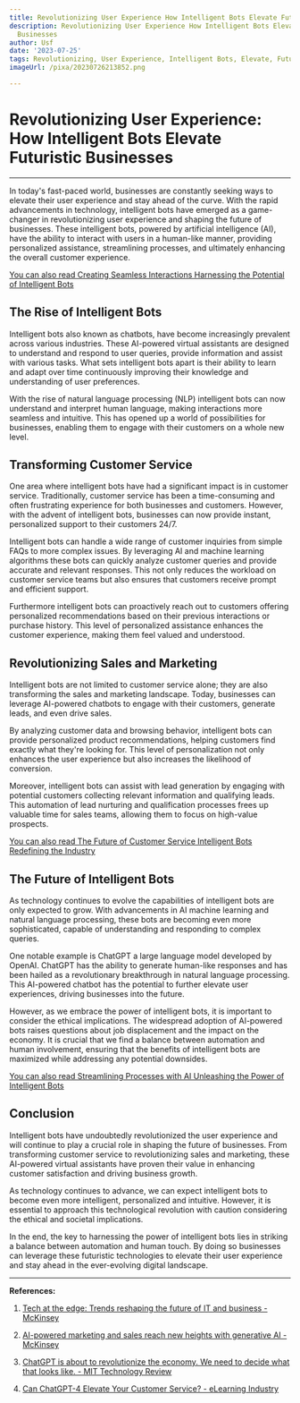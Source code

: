 ```yaml
---
title: Revolutionizing User Experience How Intelligent Bots Elevate Futuristic Businesses
description: Revolutionizing User Experience How Intelligent Bots Elevate Futuristic
  Businesses
author: Usf
date: '2023-07-25'
tags: Revolutionizing, User Experience, Intelligent Bots, Elevate, Futuristic Businesses
imageUrl: /pixa/20230726213852.png

---
```

# Revolutionizing User Experience: How Intelligent Bots Elevate Futuristic Businesses

---

In  today's fast-paced world, businesses are constantly seeking ways to elevate  their user experience and stay ahead of the curve. With the rapid advancements  in technology, intelligent bots have emerged as a  game-changer  in revolutionizing user  experience  and shaping the future of businesses. These  intelligent bots, powered  by artificial intelligence (AI), have the  ability to  interact with users in a human-like manner, providing personalized assistance, streamlining processes, and ultimately  enhancing the overall customer experience.

[You can also read Creating Seamless Interactions Harnessing the Potential of Intelligent Bots](Creating%20Seamless%20Interactions%20Harnessing%20the%20Potential%20of%20Intelligent%20Bots)


## The Rise of Intelligent  Bots

Intelligent bots  also  known as chatbots, have become  increasingly prevalent across various industries.  These AI-powered virtual assistants are designed to understand and respond to user  queries, provide information and assist with various tasks. What sets intelligent  bots apart is their ability to learn  and adapt over time continuously improving their knowledge and understanding of user preferences.

With the rise of natural language processing (NLP) intelligent bots can now understand and interpret human language, making interactions more seamless and intuitive. This has opened up a world of possibilities for businesses, enabling them to engage with  their customers on a whole new level.

## Transforming Customer Service

One area where intelligent bots have had a  significant  impact is in  customer service.  Traditionally, customer service has been a time-consuming and often frustrating experience for  both businesses and  customers. However, with the advent of  intelligent bots, businesses can now  provide instant, personalized support to their customers 24/7.

Intelligent bots can handle a wide range  of customer inquiries from simple FAQs to more complex issues. By leveraging AI and machine learning algorithms these bots can quickly analyze customer queries and  provide accurate and relevant  responses. This  not only  reduces the workload on customer service teams but also ensures that customers receive prompt and efficient support.

Furthermore intelligent  bots can proactively  reach out to customers offering personalized recommendations based on their previous interactions or purchase history. This level of  personalized assistance enhances the customer experience, making them feel valued and understood.

##  Revolutionizing Sales and Marketing

Intelligent bots are  not limited to customer service alone; they are also  transforming the sales and marketing  landscape. Today, businesses can leverage AI-powered chatbots to engage with their customers, generate leads, and even drive sales.

By analyzing customer data and browsing behavior,  intelligent bots can provide personalized  product recommendations, helping customers find  exactly  what they're looking for.  This level of personalization not only enhances the user experience but also increases  the likelihood of conversion.

Moreover,  intelligent bots can assist with lead generation by engaging  with potential customers collecting relevant information and qualifying leads.  This automation of lead nurturing and qualification processes frees up valuable time for sales  teams, allowing them to focus on high-value prospects.

[You can also  read The Future of Customer Service Intelligent Bots Redefining  the  Industry](The%20Future%20of%20Customer%20Service%20Intelligent%20Bots%20Redefining%20the%20Industry)


## The Future of Intelligent Bots

As technology continues to evolve the capabilities of  intelligent bots are only expected to grow. With advancements  in AI machine learning and natural language processing, these bots are becoming even more sophisticated, capable of understanding and responding to complex queries.

One  notable example is ChatGPT a large language  model developed by OpenAI. ChatGPT has the ability to generate human-like responses and has been hailed as a revolutionary breakthrough in natural language processing. This AI-powered  chatbot has the potential to further elevate user experiences, driving businesses into the future.

However, as  we embrace the power of intelligent bots, it  is important to consider the ethical implications. The widespread adoption of AI-powered bots raises questions about job displacement and the impact on the economy. It is crucial that  we find a balance between automation and human involvement, ensuring that the benefits of intelligent bots are maximized while addressing any potential downsides.

[You can  also read Streamlining Processes with AI Unleashing  the Power of Intelligent Bots](Streamlining%20Processes%20with%20AI%20Unleashing%20the%20Power%20of%20Intelligent%20Bots)


##  Conclusion

Intelligent bots have undoubtedly revolutionized the user experience and will continue to play a crucial role in shaping the future of businesses. From transforming customer service to revolutionizing sales  and marketing, these AI-powered virtual assistants have proven their value  in enhancing customer satisfaction and driving business  growth.

As technology continues  to advance, we can  expect intelligent bots to become even more intelligent, personalized and intuitive. However, it is essential to approach this technological revolution with caution considering  the ethical and societal implications.

In the end, the key  to harnessing  the power of intelligent bots lies  in striking a balance  between automation and human touch. By doing so businesses can leverage these futuristic technologies to  elevate their user experience and stay ahead in the  ever-evolving digital landscape.

---

**References:**

1. [Tech at the edge: Trends  reshaping the future of IT and business - McKinsey](https://www.mckinsey.com/capabilities/mckinsey-digital/our-insights/tech-at-the-edge-trends-reshaping-the-future-of-it-and-business)

2. [AI-powered marketing and sales reach new heights with generative AI - McKinsey](https://www.mckinsey.com/capabilities/growth-marketing-and-sales/our-insights/ai-powered-marketing-and-sales-reach-new-heights-with-generative-ai)

3. [ChatGPT is  about to revolutionize the economy. We  need to decide what that looks like. - MIT Technology Review](https://www.technologyreview.com/2023/03/25/1070275/chatgpt-revolutionize-economy-decide-what-looks-like/)

4. [Can ChatGPT-4 Elevate Your Customer Service? - eLearning Industry](https://elearningindustry.com/can-chatgpt-4-elevate-your-customer-service)